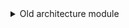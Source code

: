 
<details>
  <summary>Old architecture module</summary>
  <div>
    The implementation of old architecture module won't be visible in Android Studio when you have new architecture enabled.
    To handle that, you can open <code>{props.filename}</code> at other text editor and paste following content:<br /><br />
    <CodeBlock language={props.language}>{props.children}</CodeBlock>
  </div>
</details>
